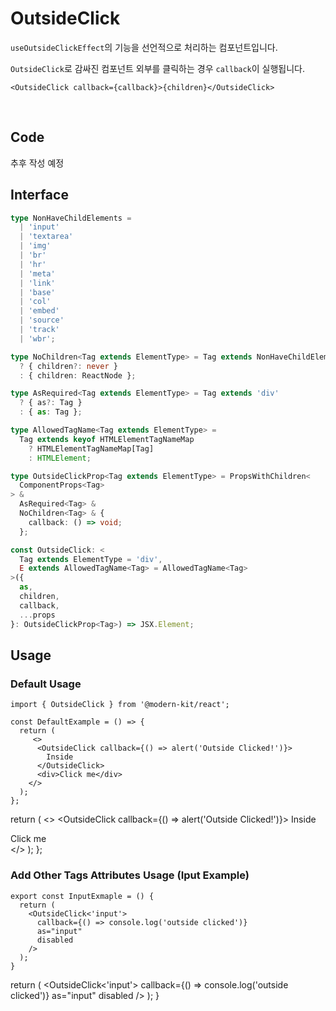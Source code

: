 
# OutsideClick

`useOutsideClickEffect`의 기능을 선언적으로 처리하는 컴포넌트입니다.

`OutsideClick`로 감싸진 컴포넌트 외부를 클릭하는 경우 `callback`이 실행됩니다.

```tsx
<OutsideClick callback={callback}>{children}</OutsideClick>
```

<br />

## Code
추후 작성 예정

## Interface
```ts title="typescript"
type NonHaveChildElements =
  | 'input'
  | 'textarea'
  | 'img'
  | 'br'
  | 'hr'
  | 'meta'
  | 'link'
  | 'base'
  | 'col'
  | 'embed'
  | 'source'
  | 'track'
  | 'wbr';

type NoChildren<Tag extends ElementType> = Tag extends NonHaveChildElements
  ? { children?: never }
  : { children: ReactNode };

type AsRequired<Tag extends ElementType> = Tag extends 'div'
  ? { as?: Tag }
  : { as: Tag };

type AllowedTagName<Tag extends ElementType> =
  Tag extends keyof HTMLElementTagNameMap
    ? HTMLElementTagNameMap[Tag]
    : HTMLElement;

type OutsideClickProp<Tag extends ElementType> = PropsWithChildren<
  ComponentProps<Tag>
> &
  AsRequired<Tag> &
  NoChildren<Tag> & {
    callback: () => void;
  };

const OutsideClick: <
  Tag extends ElementType = 'div',
  E extends AllowedTagName<Tag> = AllowedTagName<Tag>
>({
  as,
  children,
  callback,
  ...props
}: OutsideClickProp<Tag>) => JSX.Element;
```

## Usage

### Default Usage

```tsx title="typescript"
import { OutsideClick } from '@modern-kit/react';

const DefaultExample = () => {
  return (
     <>
      <OutsideClick callback={() => alert('Outside Clicked!')}>
        Inside
      </OutsideClick>
      <div>Click me</div>
    </>
  );
};
```

  return (
     <>
      <OutsideClick callback={() => alert('Outside Clicked!')}>
        Inside
      </OutsideClick>
      <div>Click me</div>
    </>
  );
};

<Example />

### Add Other Tags Attributes Usage (Iput Example)

```tsx title="typescript"
export const InputExmaple = () {
  return (
    <OutsideClick<'input'>
      callback={() => console.log('outside clicked')}
      as="input"
      disabled
    />
  );
}
```


  return (
    <OutsideClick<'input'>
      callback={() => console.log('outside clicked')}
      as="input"
      disabled
    />
  );
}

<InputExample />
